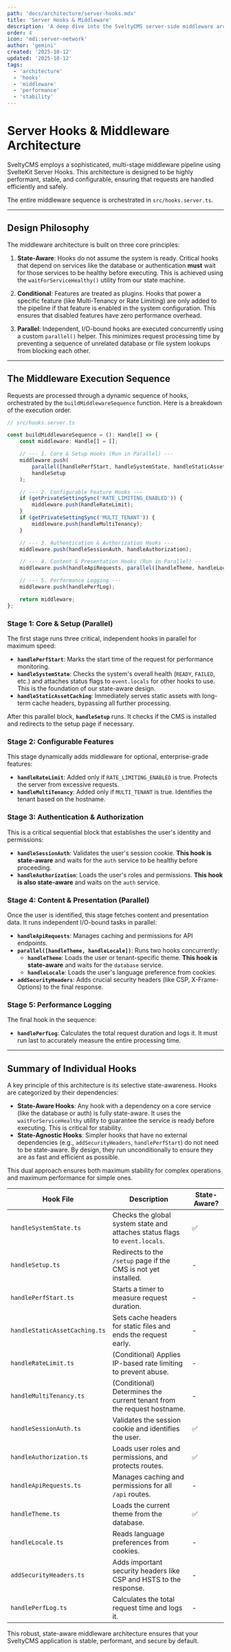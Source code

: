 ```yaml
---
path: 'docs/architecture/server-hooks.mdx'
title: 'Server Hooks & Middleware'
description: 'A deep dive into the SveltyCMS server-side middleware architecture, explaining the state-aware, conditional, and parallel execution of hooks.'
order: 4
icon: 'mdi:server-network'
author: 'gemini'
created: '2025-10-12'
updated: '2025-10-12'
tags:
  - 'architecture'
  - 'hooks'
  - 'middleware'
  - 'performance'
  - 'stability'
---
```


# Server Hooks & Middleware Architecture

SveltyCMS employs a sophisticated, multi-stage middleware pipeline using SvelteKit Server Hooks. This architecture is designed to be highly performant, stable, and configurable, ensuring that requests are handled efficiently and safely.

The entire middleware sequence is orchestrated in `src/hooks.server.ts`.

---

## Design Philosophy

The middleware architecture is built on three core principles:

1.  **State-Aware**: Hooks do not assume the system is ready. Critical hooks that depend on services like the database or authentication **must** wait for those services to be healthy before executing. This is achieved using the `waitForServiceHealthy()` utility from our state machine.

2.  **Conditional**: Features are treated as plugins. Hooks that power a specific feature (like Multi-Tenancy or Rate Limiting) are only added to the pipeline if that feature is enabled in the system configuration. This ensures that disabled features have zero performance overhead.

3.  **Parallel**: Independent, I/O-bound hooks are executed concurrently using a custom `parallel()` helper. This minimizes request processing time by preventing a sequence of unrelated database or file system lookups from blocking each other.

---

## The Middleware Execution Sequence

Requests are processed through a dynamic sequence of hooks, orchestrated by the `buildMiddlewareSequence` function. Here is a breakdown of the execution order.

```typescript
// src/hooks.server.ts

const buildMiddlewareSequence = (): Handle[] => {
	const middleware: Handle[] = [];

	// --- 1. Core & Setup Hooks (Run in Parallel) ---
	middleware.push(
		parallel([handlePerfStart, handleSystemState, handleStaticAssetCaching]),
		handleSetup
	);

	// --- 2. Configurable Feature Hooks ---
	if (getPrivateSettingSync('RATE_LIMITING_ENABLED')) {
		middleware.push(handleRateLimit);
	}
	if (getPrivateSettingSync('MULTI_TENANT')) {
		middleware.push(handleMultiTenancy);
	}

	// --- 3. Authentication & Authorization Hooks ---
	middleware.push(handleSessionAuth, handleAuthorization);

	// --- 4. Content & Presentation Hooks (Run in Parallel) ---
	middleware.push(handleApiRequests, parallel([handleTheme, handleLocale]), addSecurityHeaders);

	// --- 5. Performance Logging ---
	middleware.push(handlePerfLog);

	return middleware;
};
```

### Stage 1: Core & Setup (Parallel)

The first stage runs three critical, independent hooks in parallel for maximum speed:

- **`handlePerfStart`**: Marks the start time of the request for performance monitoring.
- **`handleSystemState`**: Checks the system's overall health (`READY`, `FAILED`, etc.) and attaches status flags to `event.locals` for other hooks to use. This is the foundation of our state-aware design.
- **`handleStaticAssetCaching`**: Immediately serves static assets with long-term cache headers, bypassing all further processing.

After this parallel block, **`handleSetup`** runs. It checks if the CMS is installed and redirects to the setup page if necessary.

### Stage 2: Configurable Features

This stage dynamically adds middleware for optional, enterprise-grade features:

- **`handleRateLimit`**: Added only if `RATE_LIMITING_ENABLED` is true. Protects the server from excessive requests.
- **`handleMultiTenancy`**: Added only if `MULTI_TENANT` is true. Identifies the tenant based on the hostname.

### Stage 3: Authentication & Authorization

This is a critical sequential block that establishes the user's identity and permissions:

- **`handleSessionAuth`**: Validates the user's session cookie. **This hook is state-aware** and waits for the `auth` service to be healthy before proceeding.
- **`handleAuthorization`**: Loads the user's roles and permissions. **This hook is also state-aware** and waits on the `auth` service.

### Stage 4: Content & Presentation (Parallel)

Once the user is identified, this stage fetches content and presentation data. It runs independent I/O-bound tasks in parallel:

- **`handleApiRequests`**: Manages caching and permissions for API endpoints.
- **`parallel([handleTheme, handleLocale])`**: Runs two hooks concurrently:
    - **`handleTheme`**: Loads the user or tenant-specific theme. **This hook is state-aware** and waits for the `database` service.
    - **`handleLocale`**: Loads the user's language preference from cookies.
- **`addSecurityHeaders`**: Adds crucial security headers (like CSP, X-Frame-Options) to the final response.

### Stage 5: Performance Logging

The final hook in the sequence:

- **`handlePerfLog`**: Calculates the total request duration and logs it. It must run last to accurately measure the entire processing time.

---

## Summary of Individual Hooks

A key principle of this architecture is its selective state-awareness. Hooks are categorized by their dependencies:

-   **State-Aware Hooks**: Any hook with a dependency on a core service (like the database or auth) is fully state-aware. It uses the `waitForServiceHealthy` utility to guarantee the service is ready before executing. This is critical for stability.
-   **State-Agnostic Hooks**: Simpler hooks that have no external dependencies (e.g., `addSecurityHeaders`, `handlePerfStart`) do not need to be state-aware. By design, they run unconditionally to ensure they are as fast and efficient as possible.

This dual approach ensures both maximum stability for complex operations and maximum performance for simple ones.

| Hook File                      | Description                                                                                                | State-Aware? |
| ------------------------------ | ---------------------------------------------------------------------------------------------------------- | ------------ |
| `handleSystemState.ts`         | Checks the global system state and attaches status flags to `event.locals`.                                | ✅           |
| `handleSetup.ts`               | Redirects to the `/setup` page if the CMS is not yet installed.                                            | -            |
| `handlePerfStart.ts`           | Starts a timer to measure request duration.                                                                | -            |
| `handleStaticAssetCaching.ts`  | Sets cache headers for static files and ends the request early.                                          | -            |
| `handleRateLimit.ts`           | (Conditional) Applies IP-based rate limiting to prevent abuse.                                           | -            |
| `handleMultiTenancy.ts`        | (Conditional) Determines the current tenant from the request hostname.                                   | -            |
| `handleSessionAuth.ts`         | Validates the session cookie and identifies the user.                                                    | ✅           |
| `handleAuthorization.ts`       | Loads user roles and permissions, and protects routes.                                                   | ✅           |
| `handleApiRequests.ts`         | Manages caching and permissions for all `/api` routes.                                                   | -            |
| `handleTheme.ts`               | Loads the current theme from the database.                                                               | ✅           |
| `handleLocale.ts`              | Reads language preferences from cookies.                                                                   | -            |
| `addSecurityHeaders.ts`        | Adds important security headers like CSP and HSTS to the response.                                     | -            |
| `handlePerfLog.ts`             | Calculates the total request time and logs it.                                                           | -            |

This robust, state-aware middleware architecture ensures that your SveltyCMS application is stable, performant, and secure by default.
